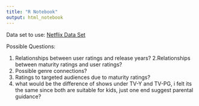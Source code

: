 ```yaml
---
title: "R Notebook"
output: html_notebook
---
```

Data set to use: [Netflix Data Set](https://www.kaggle.com/shivamb/netflix-shows)




Possible Questions:

1. Relationships between user ratings and release years?
2.Relationships between maturity ratings and user ratings?
3. Possible genre connections?
4. Ratings to targeted audiences due to maturity ratings?
5. what would be the difference of shows under TV-Y and TV-PG, i felt its the same since both are suitable for kids, just one end suggest parental guidance?

